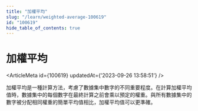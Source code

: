 ```yaml
---
title: "加權平均"
slug: "/learn/weighted-average-100619"
id: "100619"
hide_table_of_contents: true
---
```



# 加權平均

<ArticleMeta id={100619} updatedAt={'2023-09-26 13:58:51'} />
<div className='border-solid border-b border-t-0 my-4 border-[var(--ifm-color-gray-300)]' />

加權平均是一種計算方法，考慮了數據集中數字的不同重要程度。在計算加權平均值時，數據集中的每個數字在最終計算之前會乘以預定的權重。與所有數據集中的數字被分配相同權重的簡單平均值相比，加權平均值可以更準確。
